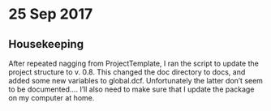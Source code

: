 # 25 Sep 2017

## Housekeeping
After repeated nagging from ProjectTemplate, I ran the script to update the project structure to v. 0.8. This changed the doc directory to docs, and added some new variables to global.dcf. Unfortunately the latter don't seem to be documented.... I'll also need to make sure that I update the package on my computer at home.
